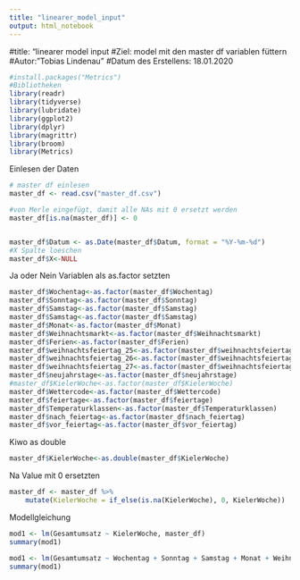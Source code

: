 ```yaml
---
title: "linearer_model_input"
output: html_notebook
---
```



#title: "linearer model input
#Ziel: model mit den master df variablen füttern
#Autor: "Tobias Lindenau"
#Datum des Erstellens: 18.01.2020


```r
#install.packages("Metrics")
#Bibliotheken
library(readr)
library(tidyverse)
library(lubridate)
library(ggplot2)
library(dplyr)
library(magrittr)
library(broom)
library(Metrics)

```

Einlesen der Daten
```r
# master df einlesen
master_df <- read.csv("master_df.csv")

#von Merle eingefügt, damit alle NAs mit 0 ersetzt werden 
master_df[is.na(master_df)] <- 0 


master_df$Datum <- as.Date(master_df$Datum, format = "%Y-%m-%d")
#X Spalte loeschen
master_df$X<-NULL

```

Ja oder Nein Variablen als as.factor setzten
```r
master_df$Wochentag<-as.factor(master_df$Wochentag)
master_df$Sonntag<-as.factor(master_df$Sonntag)
master_df$Samstag<-as.factor(master_df$Samstag)
master_df$Samstag<-as.factor(master_df$Samstag)
master_df$Monat<-as.factor(master_df$Monat)
master_df$Weihnachtsmarkt<-as.factor(master_df$Weihnachtsmarkt)
master_df$Ferien<-as.factor(master_df$Ferien)
master_df$weihnachtsfeiertag_25<-as.factor(master_df$weihnachtsfeiertag_25)
master_df$weihnachtsfeiertag_26<-as.factor(master_df$weihnachtsfeiertag_26)
master_df$weihnachtsfeiertag_27<-as.factor(master_df$weihnachtsfeiertag_27)
master_df$neujahrstage<-as.factor(master_df$neujahrstage)
#master_df$KielerWoche<-as.factor(master_df$KielerWoche)
master_df$Wettercode<-as.factor(master_df$Wettercode)
master_df$feiertage<-as.factor(master_df$feiertage)
master_df$Temperaturklassen<-as.factor(master_df$Temperaturklassen)
master_df$nach_feiertag<-as.factor(master_df$nach_feiertag)
master_df$vor_feiertag<-as.factor(master_df$vor_feiertag)

```

Kiwo as double
```r
master_df$KielerWoche<-as.double(master_df$KielerWoche)
```

Na Value mit 0 ersetzten
```r
master_df <- master_df %>%
    mutate(KielerWoche = if_else(is.na(KielerWoche), 0, KielerWoche))
```


Modellgleichung
```r
mod1 <- lm(Gesamtumsatz ~ KielerWoche, master_df)
summary(mod1)

```

```r
mod1 <- lm(Gesamtumsatz ~ Wochentag + Sonntag + Samstag + Monat + Weihnachtsmarkt + Ferien + Monat + Ware_1 + Ware_2 + Ware_3 + Ware_4 + Ware_5 + Ware_6 + weihnachtsfeiertag_25 + weihnachtsfeiertag_26 + weihnachtsfeiertag_27 + neujahrstage + KielerWoche, master_df)
summary(mod1)
```

